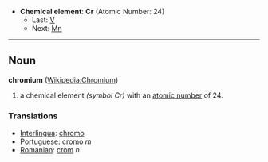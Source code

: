 *'''Chemical element''': '''Cr''' (Atomic Number: 24)
**Last: [[Vanadium|V]]
**Next: [[Manganese|Mn]]
----
== Noun ==
'''chromium''' ([[en:Chromium|Wikipedia:Chromium]])

# a chemical element ''(symbol Cr)'' with an [[atomic number]] of 24.

===Translations===
*[[Interlingua]]: [[chromo]]
*[[Portuguese]]: [[cromo]] ''m''
*[[Romanian]]: [[crom]] ''n''